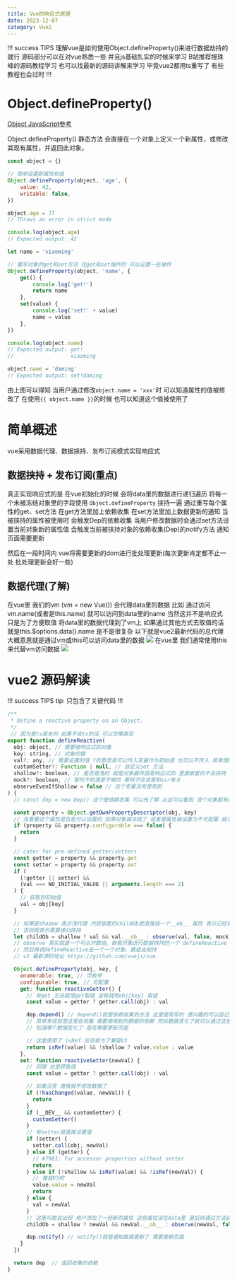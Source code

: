 ```yaml
---
title: Vue的响应式原理
date: 2023-12-07
category: Vue2
---
```


!!! success TIPS
理解vue是如何使用Object.defineProperty()来进行数据劫持的就行 源码部分可以在对vue熟悉一些 并且js基础扎实的时候来学习
B站推荐搜珠峰的源码教程学习 也可以找最新的源码讲解来学习 毕竟vue2都用ts重写了 有些教程也会过时
!!!

# Object.defineProperty()

<a href="https://developer.mozilla.org/zh-CN/docs/Web/JavaScript/Reference/Global_Objects/Object">
	Object JavaScript参考
</a>

Object.defineProperty() 静态方法 会直接在一个对象上定义一个新属性，或修改其现有属性，并返回此对象。

```js
const object = {}

// 简单设置新属性和值
Object.defineProperty(object, 'age', {
	value: 42,
	writable: false,
})

object.age = 77
// Throws an error in strict mode

console.log(object.age)
// Expected output: 42

let name = 'xiaoming'

// 重写对象的get和set方法 在get和set操作时 可以设置一些操作
Object.defineProperty(object, 'name', {
	get() {
		console.log('get!')
		return name
	},
	set(value) {
		console.log('set!' + value)
		name = value
	},
})

console.log(object.name)
// Expected output: get!
//                  xiaoming

object.name = 'daming'
// Expected output: set!daming
```

由上图可以得知
当用户通过修改`object.name = 'xxx'`时 可以知道属性的值被修改了 在使用`{{ object.name }}`的时候 也可以知道这个值被使用了

# 简单概述

vue采用数据代理、数据挟持、发布订阅模式实现响应式

## 数据挟持 + 发布订阅(重点)

真正实现响应式的是 在vue初始化的时候 会将data里的数据进行递归遍历 将每一个未被冻结对象里的字段使用 `Object.defineProperty` 挟持一遍
通过重写每个属性的get、set方法 在get方法里加上依赖收集 在set方法里加上数据更新的通知 当被挟持的属性被使用时 会触发Dep的依赖收集
当用户修改数据时会通过set方法设置当前对象新的属性值 会触发当前被挟持对象的依赖收集(Dep)的notify方法 通知页面需要更新

然后在一段时间内 vue将需要更新的dom进行批处理更新(每次更新肯定都不止一处 批处理更新会好一些)

## 数据代理(了解)

在vue里 我们的vm (vm = new Vue()) 会代理data里的数据
比如 通过访问vm.name(或者是this.name) 就可以访问到data里的name 当然这并不是响应式 只是为了方便取值 将data里的数据代理到了vm上 如果通过其他方式去取值的话 就是this.$options.data().name 是不是很复杂
以下就是vue2最新代码的总代理 大概意思就是通过vm或this可以访问data里的数据
![](/posts/vue2/proxy.png)
在vue里 我们通常使用this来代替vm访问数据
![](/posts/vue2/vm.png)

# vue2 源码解读

!!! success TIPS
tip: 只包含了关键代码
!!!

```js
/**
 * Define a reactive property on an Object.
 */
 // 因为是ts版本的 如果不会ts的话 可以忽略类型
export function defineReactive(
  obj: object, // 需要被响应式的对象
  key: string, // 对象的键
  val?: any, // 需要设置的值 ?的意思是可以传入变量作为初始值 也可以不传入 简单理解为非必填 非必填参数一般都在必填参数后面
  customSetter?: Function | null, // 自定义set 方法
  shallow?: boolean, // 是否是浅的 就是对象最外层是响应式的 里面嵌套的不去挟持
  mock?: boolean, // 暂时不知道是干嘛的 看样子应该是和ssr有关
  observeEvenIfShallow = false // 这个变量没有使用到
) {
  // const dep = new Dep() 这个是依赖收集 可以先了解 从这可以看到 没个对象都有自己的dep

  const property = Object.getOwnPropertyDescriptor(obj, key)
  // 先看看这个属性是否是可以设置的 如果对象被冻结了 或者是属性被设置为不可配置 就不可以挟持了 对象冻结方法 Object.freeze()
  if (property && property.configurable === false) {
    return
  }

  // cater for pre-defined getter/setters
  const getter = property && property.get
  const setter = property && property.set
  if (
    (!getter || setter) &&
    (val === NO_INITIAL_VALUE || arguments.length === 2)
  ) {
    // 获取到初始值
    val = obj[key]
  }

  // 如果是shadow 表示浅代理 内层嵌套的childOb就直接挂一个__ob__ 属性 表示已经被些吃过了 不需要些吃了 相对于是一个假的挟持
  // 否则就表示需要递归挟持
  let childOb = shallow ? val && val.__ob__ : observe(val, false, mock)
  // observe 其实就是一个可以对数组、嵌套对象进行数据挟持的一个 defineReactive 就是加了些判读、循环、递归
  // 然后再调defineReactive去一个一个对象、数组去劫持
  // v2 最新源码地址 https://github.com/vuejs/vue

  Object.defineProperty(obj, key, {
    enumerable: true, // 可枚举
    configurable: true, // 可配置
    get: function reactiveGetter() {
      // 有get 方法就用get取值 没有就用obj[key] 取值
      const value = getter ? getter.call(obj) : val

      dep.depend() // depend()就是依赖收集的方法 这里是简写的 感兴趣的可以自己去翻看源码
      // 简单来说就是这里在收集 需要使用到的数据的依赖 然后数据变化了就可以通过这些记录
      // 知道哪个数据变化了 是否需要更新页面

      // 这里使用了 isRef 应该是为了兼容V3
      return isRef(value) && !shallow ? value.value : value
    },
    set: function reactiveSetter(newVal) {
      // 同理 也是获取值
      const value = getter ? getter.call(obj) : val

      // 如果没变 直接就不修改数据了
      if (!hasChanged(value, newVal)) {
        return
      }
      if (__DEV__ && customSetter) {
        customSetter()
      }
      // 有setter就直接设置值
      if (setter) {
        setter.call(obj, newVal)
      } else if (getter) {
        // #7981: for accessor properties without setter
        return
      } else if (!shallow && isRef(value) && !isRef(newVal)) {
        // 兼容V3吧
        value.value = newVal
        return
      } else {
        val = newVal
      }
      // 这里可能会出现 用户添加了一些新的属性 这些属性没在data里 是后续通过方法调用加的 可能没被代理到 要进行重新代理
      childOb = shallow ? newVal && newVal.__ob__ : observe(newVal, false, mock)

      dep.notify() // notify()就是通知数据更新了 需要更新页面
    }
  })

  return dep  // 返回收集的依赖
}

```
